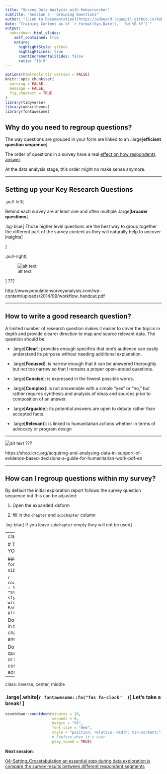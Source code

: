 ```yaml
---
title: "Survey Data Analysis with Kobocruncher"
subtitle: "Session 3 - Grouping Questions"
author: "[Link to Documentation](https://edouard-legoupil.github.io/kobocruncher/) -- [Link to Previous Session](02-Relabeling.html) -- [Link to Next Session](04-Setting_Crosstabulation.html)  "
date: "Training Content as of `r format(Sys.Date(),  '%d %B %Y')`"
output:
  unhcrdown::html_slides:
    self_contained: true
    nature:
      highlightStyle: github
      highlightLines: true
      countIncrementalSlides: false
      ratio: "16:9"
---
```


```r
options(htmltools.dir.version = FALSE)
knitr::opts_chunk$set(
  warning = FALSE,
  message = FALSE,
  fig.showtext = TRUE
)
library(tidyverse)
library(unhcrthemes)
library(fontawesome)
```

## Why do you need to regroup questions?

The way questions are grouped in your form are linked to an .large[__efficient question sequence__]

The order of questions in a survey  have a real [effect on how respondents answer](https://www.qualtrics.com/experience-management/research/question-sequence-flow-style/).  

At the data analysis stage, this order might no make sense anymore. 

---

## Setting up your Key Research Questions

.pull-left[
 
 Behind each survey are at least one and often multiple .large[__broader questions__]. 
 
 
 .bg-blue[
 Those higher level questions are the best way to group together the different part of the survey content as they will naturally help to uncover insights
] 




]

.pull-right[


![alt text](../../inst/research.jpeg)

]
???

http://www.populationsurveyanalysis.com/wp-content/uploads/2014/09/workflow_handout.pdf

---

## How to write a good research question?

A limited number of research question makes it easier to cover the topics in depth  and provide clearer direction to map and source relevant data. The question should be:

 * .large[__Clear__]:   provides enough specifics that one’s audience can easily understand its purpose without needing additional explanation.	

 * .large[__Focused__]: is narrow enough that it can be answered thoroughly but not too narrow so that I remains a proper open-ended questions.	

 * .large[__Concise__]: is expressed in the fewest possible words.	

 * .large[__Complex__]: is not answerable with a simple “yes” or “no,” but rather requires synthesis and analysis of ideas and sources prior to composition of an answer.

 * .large[__Arguable__]: its potential answers are open to debate rather than accepted facts.

 * .large[__Relevant__]: is linked to humanitarian actions whether in terms of advocacy or program design

---


![alt text](../../inst/question.png)
???

https://shop.icrc.org/acquiring-and-analysing-data-in-support-of-evidence-based-decisions-a-guide-for-humanitarian-work-pdf-en 

---

## How can I regroup questions within my survey?


By default the initial exploration report follows the survey question sequence but this can be adjusted:


 1. Open the expanded xlsform 
 
 2. fill in the `chapter` and `subchapter` column
 
 
 .bg-blue[
If you leave `subchapter` empty they will not be used
]   


---
class: inverse, center, middle

# TIME TO PRACTISE ON YOUR OWN! 

###  .large[.white[`r fontawesome::fa("fas fa-pen-nib"  )  `] **5 minutes! **] 

```r
countdown::countdown(minutes = 5,
                     seconds = 0,
                     margin = "5%",
                     font_size = "8em",
                     style = "position: relative; width: min-content;",
                     # Fanfare when it's over
                     play_sound = TRUE)
```

 Download again locally and fill in the chapter and sub-chapter column, save the file and knit again your report


Do not hesitate to raise your questions in the [ticket system](https://github.com/Edouard-Legoupil/kobocruncher/issues/new) or in the chat so the training content can be improved accordingly! 
 
---
class: inverse, center, middle



### .large[.white[`r fontawesome::fa("fas fa-clock"  )  `] **Let's take a break! **] 
 
```r
countdown::countdown(minutes = 10,
                     seconds = 0,
                     margin = "5%",
                     font_size = "8em",
                     style = "position: relative; width: min-content;",
                     # Fanfare when it's over
                     play_sound = TRUE)
```


__Next session__: 

[04-Setting_Crosstabulation an essential step during data exploration is compare the survey results between different respondent segments](04-Setting_Crosstabulation.html)
